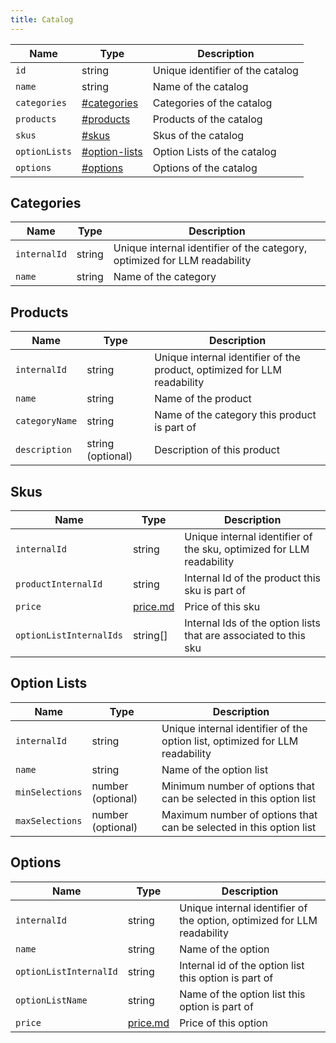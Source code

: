 ```yaml
---
title: Catalog
---
```


| Name          | Type                                               | Description                      |
| ------------- | -------------------------------------------------- | -------------------------------- |
| `id`          | string                                             | Unique identifier of the catalog |
| `name`        | string                                             | Name of the catalog              |
| `categories`  | [#categories](catalog.md#categories "mention")     | Categories of the catalog        |
| `products`    | [#products](catalog.md#products "mention")         | Products of the catalog          |
| `skus`        | [#skus](catalog.md#skus "mention")                 | Skus of the catalog              |
| `optionLists` | [#option-lists](catalog.md#option-lists "mention") | Option Lists of the catalog      |
| `options`     | [#options](catalog.md#options "mention")           | Options of the catalog           |

## Categories

| Name         | Type   | Description                                                               |
| ------------ | ------ | ------------------------------------------------------------------------- |
| `internalId` | string | Unique internal identifier of the category, optimized for LLM readability |
| `name`       | string | Name of the category                                                      |

## Products

| Name           | Type              | Description                                                              |
| -------------- | ----------------- | ------------------------------------------------------------------------ |
| `internalId`   | string            | Unique internal identifier of the product, optimized for LLM readability |
| `name`         | string            | Name of the product                                                      |
| `categoryName` | string            | Name of the category this product is part of                             |
| `description`  | string (optional) | Description of this product                                              |

## Skus

| Name                    | Type                                     | Description                                                          |
| ----------------------- | ---------------------------------------- | -------------------------------------------------------------------- |
| `internalId`            | string                                   | Unique internal identifier of the sku, optimized for LLM readability |
| `productInternalId`     | string                                   | Internal Id of the product this sku is part of                       |
| `price`                 | [price.md](../common/price.md "mention") | Price of this sku                                                    |
| `optionListInternalIds` | string\[]                                | Internal Ids of the option lists that are associated to this sku     |

## Option Lists

| Name            | Type              | Description                                                                  |
| --------------- | ----------------- | ---------------------------------------------------------------------------- |
| `internalId`    | string            | Unique internal identifier of the option list, optimized for LLM readability |
| `name`          | string            | Name of the option list                                                      |
| `minSelections` | number (optional) | Minimum number of options that can be selected in this option list           |
| `maxSelections` | number (optional) | Maximum number of options that can be selected in this option list           |

## Options

| Name                   | Type                                     | Description                                                             |
| ---------------------- | ---------------------------------------- | ----------------------------------------------------------------------- |
| `internalId`           | string                                   | Unique internal identifier of the option, optimized for LLM readability |
| `name`                 | string                                   | Name of the option                                                      |
| `optionListInternalId` | string                                   | Internal id of the option list this option is part of                   |
| `optionListName`       | string                                   | Name of the option list this option is part of                          |
| `price`                | [price.md](../common/price.md "mention") | Price of this option                                                    |
